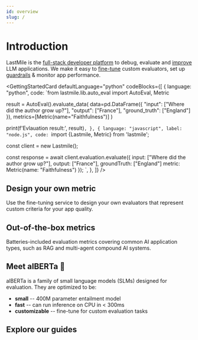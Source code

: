 ```yaml
---
id: overview
slug: /
---
```




# Introduction

LastMile is the [full-stack developer platform](/autoeval) to debug, evaluate and <u>improve</u> LLM applications. We make it easy to [fine-tune](/autoeval/fine-tune) custom evaluators, set up [guardrails](/autoeval/guardrails) & monitor app performance.

<GettingStartedCard
  defaultLanguage="python"
  codeBlocks={[
    {
      language: "python",
      code: `from lastmile.lib.auto_eval import AutoEval, Metric

result = AutoEval().evaluate_data(
    data=pd.DataFrame({
        "input": ["Where did the author grow up?"],
        "output": ["France"],
        "ground_truth": ["England"]
    }),
    metrics=[Metric(name="Faithfulness")]
)

print(f'Evlauation result:', result)`,
    },
    {
      language: "javascript",
      label: "node.js",
      code: `import {Lastmile, Metric} from 'lastmile';

const client = new Lastmile();

const response = await client.evaluation.evaluate({
    input: ["Where did the author grow up?"],
    output: ["France"],
    groundTruth: ["England"]
    metric: Metric(name: "Faithfulness")
  });
`,
},
]}
/>

## Design your own metric

Use the fine-tuning service to design your own evaluators that represent custom criteria for your app quality.

<Grid className="custom-grid customize">
  <Card
    href="/autoeval/datasets"
    title="1. Create Datasets"
    description="Upload and manage application data for running and training evals, and generate synthetic labels."
    className="custom-card datasets"
  />
  <Card
    href="/autoeval/labeling"
    title="2. LLM Judge++"
    description="Generate high-quality labels for your data using LLM Judge with human-in-the-loop active learning"
    className="custom-card labeling"
  />
  <Card
    href="/autoeval/fine-tune"
    title="3. Fine-tune Evaluators"
    description="Use the AutoEval fine-tuning service to develop custom metrics for your application."
    className="custom-card fine-tune"
  />
  <Card
    href="/autoeval/models#usage-guide"
    title="4. Run Evals"
    description="Compute metrics by running high-performance inference using a prebuilt or fine-tuned model."
    className="custom-card models"
  />
</Grid>

## Out-of-the-box metrics

Batteries-included evaluation metrics covering common AI application types, such as RAG and multi-agent compound AI systems.

<Grid className="custom-grid">
  <Card
    href="/autoeval/metrics#hallucination-detection-faithfulness"
    title="Faithfulness"
    description="Measures how adherent or faithful an LLM response is to the provided context. Often used for hallucination detection."
    className="custom-card faithfulness"
  />
  <Card
    href="/autoeval/metrics#relevance"
    title="Relevance"
    description="Measures semantic similarity between two strings. Often used for context relevance, or input/output relevance, or similarity between a response and ground truth."
    className="custom-card similarity"
  />
  <Card
    href="/autoeval/metrics#summarization-score"
    title="Summarization Quality"
    description="Quantify the quality of a summarization response."
    className="custom-card summarization"
  />
  <Card
    href="/autoeval/metrics"
    title="Toxicity"
    description="Quantify the toxicity level in an LLM response."
    className="custom-card toxicity"
  />
  <Card
    href="/autoeval/metrics"
    title="More"
    description="Explore other metrics available in AutoEval, or keep reading to design your own metric."
    className="custom-card"
  />
</Grid>

## Meet alBERTa 🍁

alBERTa is a family of small language models (SLMs) designed for evaluation. They are optimized to be:

- **small** -- 400M parameter entailment model
- **fast** -- can run inference on CPU in < 300ms
- **customizable** -- fine-tune for custom evaluation tasks

<Grid className="alberta-grid">
  <Card
    href="/autoeval/models#alberta-"
    title="alBERTa-512 🍁"
    description="512 token context, specialized for evaluation tasks (like faithfulness), and gives a numeric 0->1 score."
    backgroundColor="#F5F5F5"
    className="custom-card model-512"
  />
  <Card
    href="/autoeval/models#alberta-"
    title="alBERTa-LC-8k 🍁"
    description="Long-context window variant that can scale to 128k+ tokens using a scaled dot-product attention layer"
    backgroundColor="#F5F5F5"
    className="custom-card model-8k"
  />
</Grid>

## Explore our guides

<Grid className="guides-grid">
  <Card
    href="https://github.com/lastmile-ai/lastmile-docs/blob/main/cookbook/AutoEval_Getting_Started.ipynb"
    title="Quickstart"
    description="Start-to-finish overview of AutoEval, from running evals, labeling with LLM Judge to fine-tuning a custom metric."
    className="custom-card"
  />
  <Card
    href="https://github.com/lastmile-ai/lastmile-docs/blob/main/cookbook/RAG_Evaluation.ipynb"
    title="Retrieval systems"
    description="Evaluate a RAG application for hallucination, relevance and other out-of-the-box metrics available via AutoEval."
    className="custom-card"
  />
  <!-- <Card
    href="/guides/multi-agent-evaluation"
    title="Multi-agent applications"
    description="Evaluate end-to-end and intermediate step metrics for a compound AI system."
    className="custom-card"
  /> -->
  <Card
    href="https://github.com/lastmile-ai/lastmile-docs/blob/main/cookbook/RAG_Guardrails.ipynb"
    title="Real-time guardrails"
    description="Build real-time guardrails in a RAG application using fine-tuned alBERTa 🍁 models."
    className="custom-card"
  />
</Grid>
